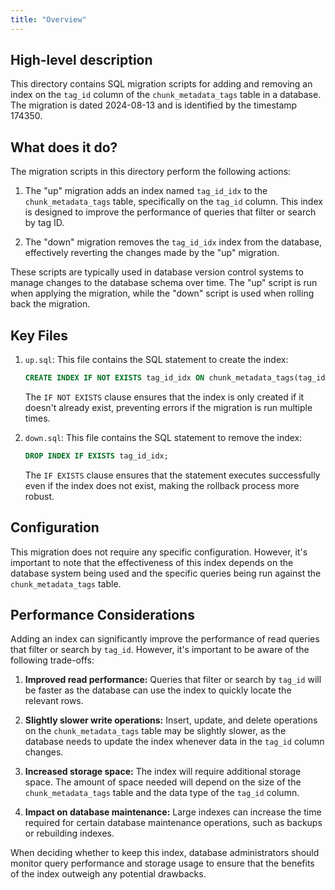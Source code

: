 ```yaml
---
title: "Overview"
---
```


## High-level description
This directory contains SQL migration scripts for adding and removing an index on the `tag_id` column of the `chunk_metadata_tags` table in a database. The migration is dated 2024-08-13 and is identified by the timestamp 174350.

## What does it do?
The migration scripts in this directory perform the following actions:

1. The "up" migration adds an index named `tag_id_idx` to the `chunk_metadata_tags` table, specifically on the `tag_id` column. This index is designed to improve the performance of queries that filter or search by tag ID.

2. The "down" migration removes the `tag_id_idx` index from the database, effectively reverting the changes made by the "up" migration.

These scripts are typically used in database version control systems to manage changes to the database schema over time. The "up" script is run when applying the migration, while the "down" script is used when rolling back the migration.

## Key Files

1. `up.sql`: This file contains the SQL statement to create the index:

   ```sql
   CREATE INDEX IF NOT EXISTS tag_id_idx ON chunk_metadata_tags(tag_id)
   ```

   The `IF NOT EXISTS` clause ensures that the index is only created if it doesn't already exist, preventing errors if the migration is run multiple times.

2. `down.sql`: This file contains the SQL statement to remove the index:

   ```sql
   DROP INDEX IF EXISTS tag_id_idx;
   ```

   The `IF EXISTS` clause ensures that the statement executes successfully even if the index does not exist, making the rollback process more robust.

## Configuration
This migration does not require any specific configuration. However, it's important to note that the effectiveness of this index depends on the database system being used and the specific queries being run against the `chunk_metadata_tags` table.

## Performance Considerations
Adding an index can significantly improve the performance of read queries that filter or search by `tag_id`. However, it's important to be aware of the following trade-offs:

1. **Improved read performance:** Queries that filter or search by `tag_id` will be faster as the database can use the index to quickly locate the relevant rows.

2. **Slightly slower write operations:** Insert, update, and delete operations on the `chunk_metadata_tags` table may be slightly slower, as the database needs to update the index whenever data in the `tag_id` column changes.

3. **Increased storage space:** The index will require additional storage space. The amount of space needed will depend on the size of the `chunk_metadata_tags` table and the data type of the `tag_id` column.

4. **Impact on database maintenance:** Large indexes can increase the time required for certain database maintenance operations, such as backups or rebuilding indexes.

When deciding whether to keep this index, database administrators should monitor query performance and storage usage to ensure that the benefits of the index outweigh any potential drawbacks.